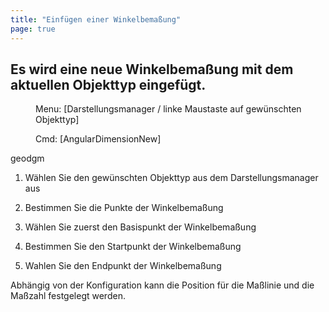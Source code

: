 ```yaml
---
title: "Einfügen einer Winkelbemaßung"
page: true
---
```

## Es wird eine neue Winkelbema&#223;ung mit dem aktuellen Objekttyp eingef&#252;gt.
 <Menu> Menu: [Darstellungsmanager / linke Maustaste auf gewünschten Objekttyp] </Menu> 
<GeoDesigner> <Menu> Cmd: [AngularDimensionNew] </Menu> 

 <Placeholder>geodgm</Placeholder> </GeoDesigner>

1. W&#228;hlen Sie den gew&#252;nschten Objekttyp aus dem Darstellungsmanager aus

2. Bestimmen Sie die Punkte der Winkelbema&#223;ung

3. W&#228;hlen Sie zuerst den Basispunkt der Winkelbema&#223;ung

4. Bestimmen Sie den Startpunkt der Winkelbema&#223;ung

5. Wahlen Sie den Endpunkt der Winkelbema&#223;ung




<Success>
Abh&#228;ngig von der Konfiguration kann die Position f&#252;r die Ma&#223;linie und die Ma&#223;zahl festgelegt werden. 
</Success>


